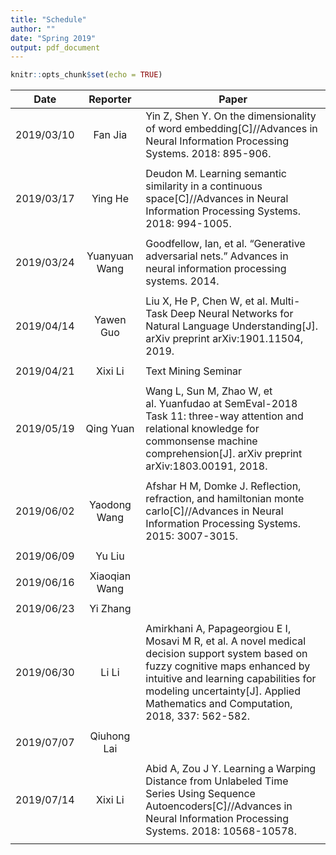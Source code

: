```yaml
---
title: "Schedule"
author: ""
date: "Spring 2019"
output: pdf_document
---
```


```r
knitr::opts_chunk$set(echo = TRUE)
```


Date | Reporter 	|  Paper 
:------------------------:|:--------------------------------:|-------------------------------------------------------------------------------------------------------------
2019/03/10 	| Fan Jia 	| Yin Z, Shen Y. On the dimensionality of word embedding[C]//Advances in Neural Information Processing Systems. 2018: 895-906.  	
| | 
2019/03/17 	| Ying He 	| Deudon M. Learning semantic similarity in a continuous space[C]//Advances in Neural Information Processing Systems. 2018: 994-1005.	
| | 
2019/03/24 	| Yuanyuan Wang 	| Goodfellow, Ian, et al. "Generative adversarial nets." Advances in neural information processing systems. 2014.
| | 
2019/04/14 	| Yawen Guo 	| Liu X, He P, Chen W, et al. Multi-Task Deep Neural Networks for Natural Language Understanding[J]. arXiv preprint arXiv:1901.11504, 2019.  	
| |
2019/04/21 	| Xixi Li | Text Mining Seminar
| |
2019/05/19 	| Qing Yuan 	| Wang L, Sun M, Zhao W, et al. Yuanfudao at SemEval-2018 Task 11: three-way attention and relational knowledge for commonsense machine comprehension[J]. arXiv preprint arXiv:1803.00191, 2018.
| |
2019/06/02 	| Yaodong Wang 	| Afshar H M, Domke J. Reflection, refraction, and hamiltonian monte carlo[C]//Advances in Neural Information Processing Systems. 2015: 3007-3015.
| |
2019/06/09 	| Yu Liu 	|  	
| |
2019/06/16 	| Xiaoqian Wang 	|  	
| |
2019/06/23 	| Yi Zhang 	|  	
| |
2019/06/30 	| Li Li 	| Amirkhani A, Papageorgiou E I, Mosavi M R, et al. A novel medical decision support system based on fuzzy cognitive maps enhanced by intuitive and learning capabilities for modeling uncertainty[J]. Applied Mathematics and Computation, 2018, 337: 562-582.
| |
2019/07/07 	| Qiuhong Lai 	|  	
| |
2019/07/14 	| Xixi Li	| Abid A, Zou J Y. Learning a Warping Distance from Unlabeled Time Series Using Sequence Autoencoders[C]//Advances in Neural Information Processing Systems. 2018: 10568-10578. 
| |


